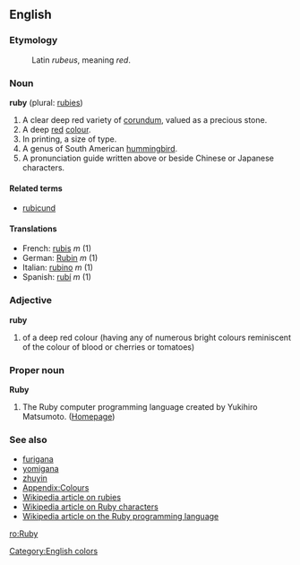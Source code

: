 ==English==

===Etymology===
:Latin ''rubeus'', meaning ''red''.

===Noun===
'''ruby''' (plural: [[rubies]])

# A clear deep red variety of [[corundum]], valued as a precious stone.
# A deep [[red]] [[colour]].
# In printing, a size of type.
# A genus of South American [[hummingbird]].
# A pronunciation guide written above or beside Chinese or Japanese characters.

====Related terms====
*[[rubicund]]

====Translations====
*French: [[rubis]] ''m'' (1)
*German: [[Rubin]] ''m'' (1)
*Italian: [[rubino]] ''m'' (1)
*Spanish: [[rubí]] ''m'' (1)

===Adjective===
'''ruby'''

#of a deep red colour (having any of numerous bright colours reminiscent of the colour of blood or cherries or tomatoes)

===Proper noun===
'''Ruby'''

# The Ruby computer programming language created by Yukihiro Matsumoto. ([http://www.ruby-lang.org/en/ Homepage])

===See also===
*[[furigana]]
*[[yomigana]]
*[[zhuyin]]
*[[Wiktionary_Appendix:Colours|Appendix:Colours]]
*[[w:Ruby_(gemstone)|Wikipedia article on rubies]]
*[[w:Ruby_characters|Wikipedia article on Ruby characters]]
*[[w:Ruby_programming_language|Wikipedia article on the Ruby programming language]]

[[Category:English colors]]

[[ro:Ruby]]